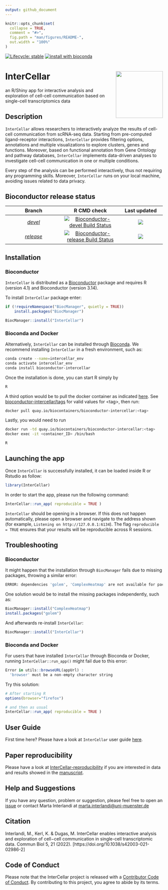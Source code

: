```yaml
---
output: github_document
---
```


<!-- README.md is generated from README.Rmd. Please edit that file -->

```r
knitr::opts_chunk$set(
  collapse = TRUE,
  comment = "#>",
  fig.path = "man/figures/README-",
  out.width = "100%"
)
```



<!-- badges: start -->
[![Lifecycle: stable](https://img.shields.io/badge/lifecycle-stable-brightgreen.svg)](https://lifecycle.r-lib.org/articles/stages.html#stable)
[![install with bioconda](https://img.shields.io/badge/install%20with-bioconda-brightgreen.svg?style=flat)](http://bioconda.github.io/recipes/bioconductor-intercellar/README.html)

<!-- badges: end -->

# InterCellar <img src="inst/app/www/logo_lowres.png" align="right" alt="" width="150" />

an R/Shiny app for interactive analysis and exploration of cell-cell communication based on 
single-cell transcriptomics data


 
## Description

`InterCellar` allows researchers to interactively analyze the results
of cell-cell communication from scRNA-seq data. Starting from pre-computed ligand-receptor
interactions, `InterCellar` provides filtering options, annotations and multiple visualizations
to explore clusters, genes and functions. Moreover, based on functional annotation from Gene 
Ontology and pathway databases, `InterCellar` implements data-driven analyses to investigate
cell-cell communication in one or multiple conditions.

Every step of the analysis can be
performed interactively, thus not requiring any programming skills. Moreover,
`InterCellar` runs on your local machine, avoiding issues related to data privacy.

## Bioconductor release status

|      Branch      |    R CMD check   | Last updated |
|:----------------:|:----------------:|:------------:|
| [_devel_](http://bioconductor.org/packages/devel/bioc/html/InterCellar.html) | [![Bioconductor-devel Build Status](http://bioconductor.org/shields/build/devel/bioc/InterCellar.svg)](http://bioconductor.org/checkResults/devel/bioc-LATEST/InterCellar) | ![](http://bioconductor.org/shields/lastcommit/devel/bioc/InterCellar.svg) |
| [_release_](http://bioconductor.org/packages/release/bioc/html/InterCellar.html) | [![Bioconductor-release Build Status](http://bioconductor.org/shields/build/release/bioc/InterCellar.svg)](http://bioconductor.org/checkResults/release/bioc-LATEST/InterCellar) | ![](http://bioconductor.org/shields/lastcommit/release/bioc/InterCellar.svg) |


## Installation

### Bioconductor

`InterCellar` is distributed as a [Bioconductor](https://www.bioconductor.org/) package and requires R (version 4.1) and Bioconductor (version 3.14).

To install `InterCellar` package enter:

```r
if (!requireNamespace("BiocManager", quietly = TRUE))
    install.packages("BiocManager")

BiocManager::install("InterCellar")
```

### Bioconda and Docker

Alternatively, `InterCellar` can be installed through [Bioconda](https://bioconda.github.io/recipes/bioconductor-intercellar/README.html). We recommend installing `InterCellar` in a fresh environment, such as:

```bash
conda create --name=intercellar_env 
conda activate intercellar_env
conda install bioconductor-intercellar
```

Once the installation is done, you can start R simply by 
 
```bash
R
```

A third option would be to pull the docker container as indicated [here](https://bioconda.github.io/recipes/bioconductor-intercellar/README.html). See [bioconductor-intercellar/tags](https://quay.io/repository/biocontainers/bioconductor-intercellar?tab=tags) for valid values for \<tag\>, then run:

```bash
docker pull quay.io/biocontainers/bioconductor-intercellar:<tag>
```

Lastly, you would need to run

```bash
docker run -td quay.io/biocontainers/bioconductor-intercellar:<tag>
docker exec -it <container_ID> /bin/bash

R
```


## Launching the app

Once `InterCellar` is successfully installed, it can be loaded inside R or Rstudio as follow:

```r
library(InterCellar)
```

In order to start the app, please run the following command:

```r
InterCellar::run_app( reproducible = TRUE )
```

`InterCellar` should be opening in a browser. If this does not happen automatically, 
please open a browser and navigate to the address shown (for example, `Listening on http://127.0.0.1:6134`). The flag `reproducible = TRUE` ensures that your results will
be reproducible across R sessions.

## Troubleshooting

### Bioconductor

It might happen that the installation through `BiocManager` fails due to missing packages, throwing a similar error:

```bash
ERROR: dependencies 'golem', 'ComplexHeatmap' are not available for package 'InterCellar' 
```

One solution would be to install the missing packages independently, such as:

```r
BiocManager::install("ComplexHeatmap")
install.packages("golem")
```

And afterwards re-install `InterCellar`:

```r
BiocManager::install("InterCellar")
```

### Bioconda and Docker

For users that have installed `InterCellar` through Bioconda or Docker, running `InterCellar::run_app()` might fail due to this error:

```r
Error in utils::browseURL(appUrl) : 
  'browser' must be a non-empty character string
```

Try this solution:

```r
# After starting R
options(browser="firefox")

# and then as usual
InterCellar::run_app( reproducible = TRUE )
```

## User Guide

First time here? Please have a look at `InterCellar` user guide [here](http://bioconductor.org/packages/devel/bioc/vignettes/InterCellar/inst/doc/user_guide.html).

## Paper reproducibility

Please have a look at [InterCellar-reproducibility](https://github.com/martaint/InterCellar-reproducibility) if you are interested in data and results showed in the [manuscript](https://www.researchsquare.com/article/rs-525466/v1).

## Help and Suggestions

If you have any question, problem or suggestion, please feel free to open an [issue](https://github.com/martaint/InterCellar/issues) or contact Marta Interlandi at [marta.interlandi@uni-muenster.de](mailto:marta.interlandi@uni-muenster.de)

## Citation

Interlandi, M., Kerl, K. & Dugas, M. InterCellar enables interactive analysis and exploration of cell−cell communication in single-cell transcriptomic data. Commun Biol 5, 21 (2022). [https://doi.org/10.1038/s42003-021-02986-2] 

## Code of Conduct
  
  Please note that the InterCellar project is released with a [Contributor Code of Conduct](https://contributor-covenant.org/version/2/0/CODE_OF_CONDUCT.html). By contributing to this project, you agree to abide by its terms.

